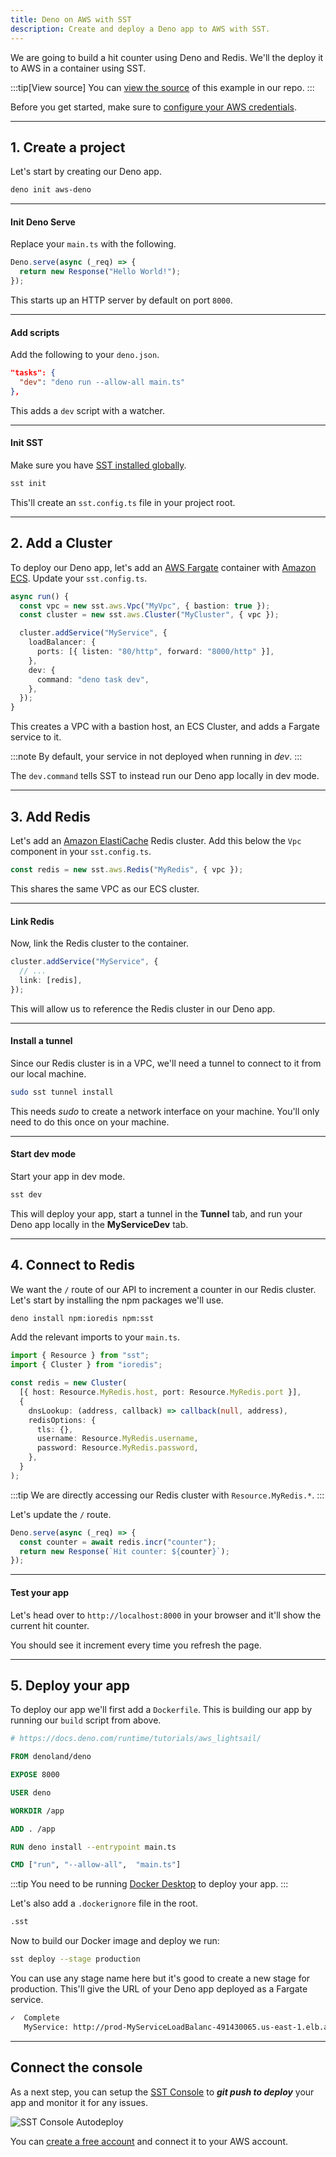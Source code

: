 ```yaml
---
title: Deno on AWS with SST
description: Create and deploy a Deno app to AWS with SST.
---
```


We are going to build a hit counter using Deno and Redis. We'll the deploy it to AWS in a container using SST.

:::tip[View source]
You can [view the source](https://github.com/sst/sst/tree/dev/examples/aws-deno) of this example in our repo.
:::

Before you get started, make sure to [configure your AWS credentials](/docs/iam-credentials#credentials).

---

## 1. Create a project

Let's start by creating our Deno app.

```bash
deno init aws-deno
```

---

#### Init Deno Serve

Replace your `main.ts` with the following.

```js title="main.ts"
Deno.serve(async (_req) => {
  return new Response("Hello World!");
});
```

This starts up an HTTP server by default on port `8000`.

---

#### Add scripts

Add the following to your `deno.json`.

```json title="deno.json"
"tasks": {
  "dev": "deno run --allow-all main.ts"
},
```

This adds a `dev` script with a watcher.

---

#### Init SST

Make sure you have [SST installed globally](/docs/reference/cli).

```bash
sst init
```

This'll create an `sst.config.ts` file in your project root.

---

## 2. Add a Cluster

To deploy our Deno app, let's add an [AWS Fargate](https://aws.amazon.com/fargate/) container with [Amazon ECS](https://aws.amazon.com/ecs/). Update your `sst.config.ts`.

```ts title="sst.config.ts" {9-11}
async run() {
  const vpc = new sst.aws.Vpc("MyVpc", { bastion: true });
  const cluster = new sst.aws.Cluster("MyCluster", { vpc });

  cluster.addService("MyService", {
    loadBalancer: {
      ports: [{ listen: "80/http", forward: "8000/http" }],
    },
    dev: {
      command: "deno task dev",
    },
  });
}
```

This creates a VPC with a bastion host, an ECS Cluster, and adds a Fargate service to it.

:::note
By default, your service in not deployed when running in _dev_.
:::

The `dev.command` tells SST to instead run our Deno app locally in dev mode.

---

## 3. Add Redis

Let's add an [Amazon ElastiCache](https://aws.amazon.com/elasticache/) Redis cluster. Add this below the `Vpc` component in your `sst.config.ts`.

```ts title="sst.config.ts"
const redis = new sst.aws.Redis("MyRedis", { vpc });
```

This shares the same VPC as our ECS cluster.

---

#### Link Redis

Now, link the Redis cluster to the container.

```ts title="sst.config.ts" {3}
cluster.addService("MyService", {
  // ...
  link: [redis],
});
```

This will allow us to reference the Redis cluster in our Deno app.

---

#### Install a tunnel

Since our Redis cluster is in a VPC, we'll need a tunnel to connect to it from our local machine.

```bash "sudo"
sudo sst tunnel install
```

This needs _sudo_ to create a network interface on your machine. You'll only need to do this once on your machine.

---

#### Start dev mode

Start your app in dev mode.

```bash
sst dev
```

This will deploy your app, start a tunnel in the **Tunnel** tab, and run your Deno app locally in the **MyServiceDev** tab.

---

## 4. Connect to Redis

We want the `/` route of our API to increment a counter in our Redis cluster. Let's start by installing the npm packages we'll use.

```bash
deno install npm:ioredis npm:sst
```

Add the relevant imports to your `main.ts`.

```ts title="main.ts" {5}
import { Resource } from "sst";
import { Cluster } from "ioredis";

const redis = new Cluster(
  [{ host: Resource.MyRedis.host, port: Resource.MyRedis.port }],
  {
    dnsLookup: (address, callback) => callback(null, address),
    redisOptions: {
      tls: {},
      username: Resource.MyRedis.username,
      password: Resource.MyRedis.password,
    },
  }
);
```

:::tip
We are directly accessing our Redis cluster with `Resource.MyRedis.*`.
:::

Let's update the `/` route.

```ts title="main.ts"
Deno.serve(async (_req) => {
  const counter = await redis.incr("counter");
  return new Response(`Hit counter: ${counter}`);
});
```

---

#### Test your app

Let's head over to `http://localhost:8000` in your browser and it'll show the current hit counter.

You should see it increment every time you refresh the page.

---

## 5. Deploy your app

To deploy our app we'll first add a `Dockerfile`. This is building our app by running our `build` script from above.

```dockerfile title="Dockerfile"
# https://docs.deno.com/runtime/tutorials/aws_lightsail/

FROM denoland/deno

EXPOSE 8000

USER deno

WORKDIR /app

ADD . /app

RUN deno install --entrypoint main.ts

CMD ["run", "--allow-all",  "main.ts"]
```

:::tip
You need to be running [Docker Desktop](https://www.docker.com/products/docker-desktop/) to deploy your app.
:::

Let's also add a `.dockerignore` file in the root.

```bash title=".dockerignore"
.sst
```

Now to build our Docker image and deploy we run:

```bash
sst deploy --stage production
```

You can use any stage name here but it's good to create a new stage for production. This'll give the URL of your Deno app deployed as a Fargate service.

```bash
✓  Complete
   MyService: http://prod-MyServiceLoadBalanc-491430065.us-east-1.elb.amazonaws.com
```

---

## Connect the console

As a next step, you can setup the [SST Console](/docs/console/) to _**git push to deploy**_ your app and monitor it for any issues. 

![SST Console Autodeploy](../../../../../assets/docs/start/sst-console-autodeploy.png)

You can [create a free account](https://console.sst.dev) and connect it to your AWS account.
